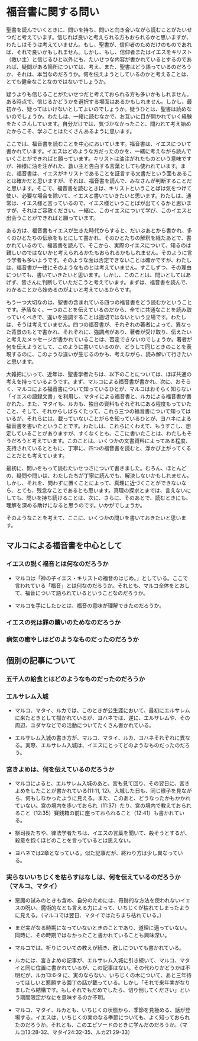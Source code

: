 # 福音書に関する問い

聖書を読んでいくときに、問いを持ち、問いと向き合いながら読むことがたいせつだと考えています。信じれば良いと考えられる方もおられるかと思いますが、わたしはそうは考えていません。もし、聖書が、信仰者のためだけのものであれば、それで良いかもしれません。しかし、もし、信仰者またはイエスをキリスト（救い主）と信じるひと以外にも、たいせつな内容が書かれているとするのであれば、疑問がある箇所については、考え、また、聖書はどう語っているのだろうか、それは、本当なのだろうか。何を伝えようとしているのかと考えることは、とても健全なことなのではないでしょうか。

疑うよりも信じることがたいせつだと考えておられる方も多いかもしれません。ある時点で、信じるかどうかを選択する場面はあるかもしれません。しかし、最初から、疑ってはいけないとしてよいのでしょうか。疑うひとは、聖書は読めないのでしょうか。わたしは、一緒に読むなかで、お互いに目が開かれていく経験をたくさんしています。自分だけでは、気づかなかったこと、問われて考え始めたからこそ、学ぶことはたくさんあるように思います。

ここでは、福音書を読むことを中心においています。福音書は、イエスについて書かれています。イエスはどのような方だったのかを、一緒に考えながら読んでいくことができればと願っています。キリストは油注がれたものという意味ですが、神様に油を注がれた、救い主と告白する言葉としても使われています。また、福音書は、イエスがキリストであることを証言する文書だという面もあることは確かだと思いますが、それは、福音書を読んで、みなさんが判断することだと思います。そこで、福音書を読むときは、キリストということばは気をつけて使い、必要な場合を除いて、イエスと書いていきたいと思います。わたしは、通常は、イエス様と言っているので、イエス様ということばが出てくるかと思いますが、それはご容赦ください。一緒に、このイエスについて学び、このイエスと出会うことができればと願っています。

ある方は、福音書もイエスが生きた時代からすると、だいぶあとから書かれ、多くのひとたちの伝承をもとにして書かれ、そのひとたちの解釈を経たあとで、書かれているので、福音書を読んで、そこから、実際のイエスについて、知るのは難しいのではないかと考えられるかたもおられるかもしれません。そのように言う学者も多いようです。そのような面は否定できないことは確かですが、わたしは、福音書が一律にそのようなものとは考えていません。すこしずつ、その理由についても、書いていきたいと思います。しかし、このことは、問いとしてはあげず、皆さんに判断していただこうと考えています。まずは、福音書を読んで、わかることから始めるのがよいと考えているからです。

もう一つ大切なのは、聖書の含まれている四つの福音書をどう読むかということです。矛盾なく、一つのことを伝えているのだから、全てに共通なことを読み取っていくべきで、違いを強調することは適切ではないという立場です。わたしは、そうは考えていません。四つの福音書が、それぞれの著者によって、異なった背景のもとで書かれ、それぞれに、強調点があり、著者が受け取り、伝えたいと考えたメッセージが書かれていることは、否定できないのでしょうか。著者が何を伝えようとして、このように書いているのか、どうして同じときのことを表現するのに、このような違いが生じるのかも、考えながら、読み解いて行きたいと思います。

大雑把にいって、近年は、聖書学者たちは、以下のことについては、ほぼ共通の考えを持っているようです。まず、マルコによる福音書が書かれ、次に、おそらく、マルコによる福音書について知っているひとが、マルコはおそらく知らない「イエスの語録文書」を利用し、マタイによる福音書と、ルカによる福音書が書かれた。また、マタイも、ルカも、独自の資料もそれぞれにある程度もっていたこと、そして、それからしばらくたって、これら三つの福音書について知ってはいるが、それらには、載っていないことがらを知っているひとが、ヨハネによる福音書を書いたということです。わたしは、これらにくわえて、もうすこし、想定していることがありますが、すくなくとも、ここに書いたことは、わたしもそうだろうと考えています。このことは、いくつかの文書資料によってある程度、支持されているとともに、丁寧に、四つの福音書を読むと、浮かび上がってくることだとも考えています。

最初に、問いをもって読むたいせつさについて書きました。むろん、ほとんどの、疑問や問いは、わたしたちが丁寧に読んでも、解決しないかもしれません。しかし、それを、問わずに置くことによって、真理に近づくことができないなら、とても、残念なことであるとも思います。真理の探求とまでは、言えないにしても、問いを持ち続けることは、次に、さらに、そのあとで、読むときにも、理解を深める助けになると思うのです。いかがでしょうか。

そのようなことを考えて、ここに、いくつかの問いを書いておきたいと思います。

## マルコによる福音書を中心として

### イエスの説く福音とは何なのだろうか

-   マルコは「神の子イエス・キリストの福音のはじめ。」としている。ここで言われている「福音」とは何なのだろうか。それとも、マルコ全体をとおして、福音について語られているということなのだろうか。

-   マルコを手にしたひとは、福音の意味が理解できたのだろうか。

### イエスの死は罪の贖いのためなのだろうか

### 病気の癒やしはどのようなものだったのだろうか

## 個別の記事について

### 五千人の給食とはどのようなものだったのだろうか

### エルサレム入城

-   マルコ、マタイ、ルカでは、このときが公生涯において、最初にエルサレムに来たときとして描かれているが、ヨハネでは、逆に、エルサレムや、その周辺、ユダヤなどでの活動についてたくさん書かれている。

-   エルサレム入城の書き方が、マルコ、マタイ、ルカ、ヨハネそれぞれに異なる。実際、エルサレム入城は、イエスにとってどのようなものだったのだろう。

### 宮きよめは、何を伝えているのだろうか

-   マルコによると、エルサレム入城のあと、宮も見て回り、その翌日に、宮きよめをしたことが書かれている(11:11, 12)。入城した日も、同じ様子を見ながら、何もしなかったように見える。また、このあと、どうなったかもかかれていない。宮の境内を歩いておられ（11:37）たり、宮の境内で教えておられること（12:35）賽銭箱の前に座っておられること（12:41）も書かれている。

-   祭司長たちや、律法学者たちは、イエスの言葉を聞いて、殺そうとするが、殺意を抱くほどのことを言っているとは思えない。

-   ヨハネでは2章となっている。似た記事だが、終わり方は少し異なっている。

### 実らないいちじくを枯らすはなしは、何を伝えているのだろうか（マルコ、マタイ）

-   悪魔の試みのときも含め、自分のためには、奇跡的な方法を使われないイエスの呪い、魔術的なとも言える力によって、いちじくが枯れてしまったように見える。（マルコでは翌日、マタイではたちまち枯れている。）

-   まだ実がなる時期になっていないときのことであり、道理に適っていない。同時に、その時期ではなかったこと書かれていることも興味深い。

-   マルコでは、祈りについての教えが続き、赦しについても書かれている。

-   ルカには、宮きよめの記事が、エルサレム入城に引き続いて、マルコ、マタイと同じ位置に書かれているが、この記事はない。その代わりかどうかは不明だが、ルカ13:6-9 に、実のならない、いちじくの木について、あと三年待ってほしいと懇願する園丁の話が載っている。しかし「それで来年実がなりましたら結構です。もしそれでもだめでしたら、切り倒してください」という期間限定がなにを意味するのか不明。

-   マルコ、マタイ、ルカとも、いちじくの状態から、季節を見極める、話が登場する。イエスは、いちじくの実のなる季節についても、よく知っておられたのだろうか。それとも、このエピソードのときに学んだのだろうか。（マルコ13:28-32、マタイ24:32-35、ルカ21:29-33）
